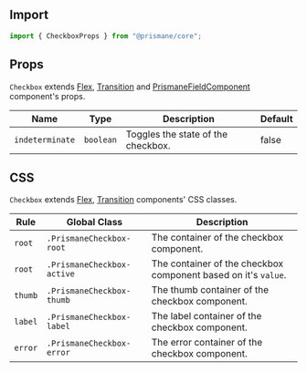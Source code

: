 ## Import

```js
import { CheckboxProps } from "@prismane/core";
```

## Props

`Checkbox` extends [Flex](/docs/components-api/flex-api), [Transition](/docs/components-api/transition-api) and [PrismaneFieldComponent](/docs/getting-started/overview) component's props.

| Name            | Type      | Description                        | Default |
| --------------- | --------- | ---------------------------------- | ------- |
| `indeterminate` | `boolean` | Toggles the state of the checkbox. | false   |

## CSS

`Checkbox` extends [Flex](/docs/components-api/flex-api), [Transition](/docs/components-api/transition-api) components' CSS classes.

| Rule    | Global Class               | Description                                                    |
| ------- | -------------------------- | -------------------------------------------------------------- |
| `root`  | `.PrismaneCheckbox-root`   | The container of the checkbox component.                       |
| `root`  | `.PrismaneCheckbox-active` | The container of the checkbox component based on it's `value`. |
| `thumb` | `.PrismaneCheckbox-thumb`  | The thumb container of the checkbox component.                 |
| `label` | `.PrismaneCheckbox-label`  | The label container of the checkbox component.                 |
| `error` | `.PrismaneCheckbox-error`  | The error container of the checkbox component.                 |
